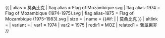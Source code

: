 {{ {{{1<noinclude>|country showdata</noinclude>}}}
| alias           = 莫桑比克
| flag alias      = Flag of Mozambique.svg
| flag alias-1974 = Flag of Mozambique (1974-1975).svg
| flag alias-1975 = Flag of Mozambique (1975–1983).svg
| size            = {{{size|}}}
| name            = {{#if: {{{name|}}} | {{{name|}}} | 莫桑比克 }}
| altlink         = {{{altlink|}}}
| variant         = {{{variant|}}}
<noinclude>
| var1            = 1974
| var2            = 1975
| redir1          = MOZ
| related1        = 葡屬東非
</noinclude>
}}
